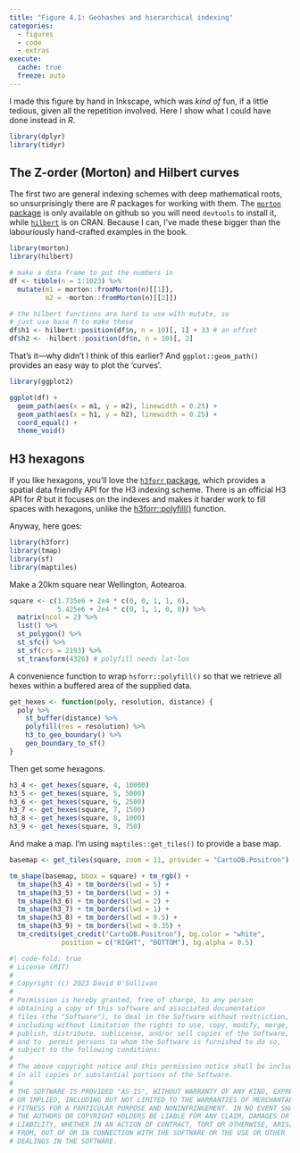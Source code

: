 ```yaml
---
title: "Figure 4.1: Geohashes and hierarchical indexing"
categories: 
  - figures
  - code
  - extras
execute: 
  cache: true
  freeze: auto
---
```


I made this figure by hand in Inkscape, which was _kind of_ fun, if a little tedious, given all the repetition involved. Here I show what I could have done instead in _R_.

```r
library(dplyr)
library(tidyr)
```

## The Z-order (Morton) and Hilbert curves
The first two are general indexing schemes with deep mathematical roots, so unsurprisingly there are _R_ packages for working with them. The [`morton` package](https://github.com/s-u/morton) is only available on github so you will need `devtools` to install it, while [`hilbert`](https://cloud.r-project.org/web/packages/hilbert/index.html) is on CRAN. Because I can, I've made these bigger than the labouriously hand-crafted examples in the book.

```R
library(morton)
library(hilbert)

# make a data frame to put the numbers in
df <- tibble(n = 1:1023) %>%
  mutate(m1 = morton::fromMorton(n)[[1]],
         m2 = -morton::fromMorton(n)[[2]])

# the hilbert functions are hard to use with mutate, so 
# just use base R to make these
df$h1 <- hilbert::position(df$n, n = 10)[, 1] + 33 # an offset
df$h2 <- -hilbert::position(df$n, n = 10)[, 2]
```

That's it&mdash;why didn't I think of this earlier?  And `ggplot::geom_path()` provides an easy way to plot the 'curves'.

```r
library(ggplot2)

ggplot(df) + 
  geom_path(aes(x = m1, y = m2), linewidth = 0.25) + 
  geom_path(aes(x = h1, y = h2), linewidth = 0.25) + 
  coord_equal() + 
  theme_void()
```

## H3 hexagons
If you like hexagons, you'll love the [`h3forr` package](https://github.com/crazycapivara/h3forr), which provides a spatial data friendly API for the H3 indexing scheme. There is an official H3 API for _R_ but it focuses on the indexes and makes it harder work to fill spaces with hexagons, unlike the [h3forr::polyfill()](https://github.com/crazycapivara/h3forr) function.

Anyway, here goes:

```r
library(h3forr)
library(tmap)
library(sf)
library(maptiles)
```

Make a 20km square near Wellington, Aotearoa.

```r
square <- c(1.735e6 + 2e4 * c(0, 0, 1, 1, 0), 
            5.425e6 + 2e4 * c(0, 1, 1, 0, 0)) %>%
  matrix(ncol = 2) %>%
  list() %>%
  st_polygon() %>%
  st_sfc() %>%
  st_sf(crs = 2193) %>%
  st_transform(4326) # polyfill needs lat-lon
```

A convenience function to wrap `hsforr::polyfill()` so that we retrieve all hexes within a buffered area of the supplied data.

```r
get_hexes <- function(poly, resolution, distance) {
  poly %>% 
    st_buffer(distance) %>%
    polyfill(res = resolution) %>% 
    h3_to_geo_boundary() %>% 
    geo_boundary_to_sf()
}
```

Then get some hexagons.

```r
h3_4 <- get_hexes(square, 4, 10000)
h3_5 <- get_hexes(square, 5, 5000)
h3_6 <- get_hexes(square, 6, 2500)
h3_7 <- get_hexes(square, 7, 1500)
h3_8 <- get_hexes(square, 8, 1000)
h3_9 <- get_hexes(square, 9, 750)
```

And make a map. I'm using `maptiles::get_tiles()` to provide a base map.

```r
basemap <- get_tiles(square, zoom = 11, provider = "CartoDB.Positron")

tm_shape(basemap, bbox = square) + tm_rgb() +
  tm_shape(h3_4) + tm_borders(lwd = 5) +
  tm_shape(h3_5) + tm_borders(lwd = 3) +
  tm_shape(h3_6) + tm_borders(lwd = 2) +
  tm_shape(h3_7) + tm_borders(lwd = 1) +
  tm_shape(h3_8) + tm_borders(lwd = 0.5) +
  tm_shape(h3_9) + tm_borders(lwd = 0.35) +
  tm_credits(get_credit("CartoDB.Positron"), bg.color = "white",
             position = c("RIGHT", "BOTTOM"), bg.alpha = 0.5)
```


```r
#| code-fold: true
# License (MIT)
#
# Copyright (c) 2023 David O'Sullivan
#
# Permission is hereby granted, free of charge, to any person
# obtaining a copy of this software and associated documentation
# files (the "Software"), to deal in the Software without restriction,
# including without limitation the rights to use, copy, modify, merge,
# publish, distribute, sublicense, and/or sell copies of the Software,
# and to  permit persons to whom the Software is furnished to do so,
# subject to the following conditions:
#
# The above copyright notice and this permission notice shall be included
# in all copies or substantial portions of the Software.
#
# THE SOFTWARE IS PROVIDED "AS IS", WITHOUT WARRANTY OF ANY KIND, EXPRESS
# OR IMPLIED, INCLUDING BUT NOT LIMITED TO THE WARRANTIES OF MERCHANTABILITY,
# FITNESS FOR A PARTICULAR PURPOSE AND NONINFRINGEMENT. IN NO EVENT SHALL
# THE AUTHORS OR COPYRIGHT HOLDERS BE LIABLE FOR ANY CLAIM, DAMAGES OR OTHER
# LIABILITY, WHETHER IN AN ACTION OF CONTRACT, TORT OR OTHERWISE, ARISING
# FROM, OUT OF OR IN CONNECTION WITH THE SOFTWARE OR THE USE OR OTHER
# DEALINGS IN THE SOFTWARE.
```
